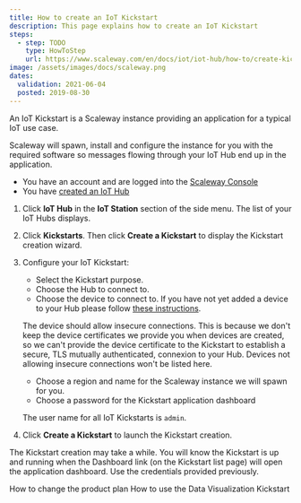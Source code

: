 ```yaml
---
title: How to create an IoT Kickstart
description: This page explains how to create an IoT Kickstart
steps:
  - step: TODO
    type: HowToStep
    url: https://www.scaleway.com/en/docs/iot/iot-hub/how-to/create-kickstart/
image: /assets/images/docs/scaleway.png
dates:
  validation: 2021-06-04
  posted: 2019-08-30
---
```


An IoT Kickstart is a Scaleway instance providing an application for a typical IoT use case.

Scaleway will spawn, install and configure the instance for you with the required software so messages flowing through your IoT Hub end up in the application.

<Message type="requirement">

- You have an account and are logged into the [Scaleway Console](https://console.scaleway.com)
- You have [created an IoT Hub](/iot/iot-hub/how-to/create-hub)

</Message>

1. Click **IoT Hub** in the **IoT Station** section of the side menu. The list of your IoT Hubs displays.

2. Click **Kickstarts**. Then click **Create a Kickstart** to display the Kickstart creation wizard. 

3. Configure your IoT Kickstart: 

    - Select the Kickstart purpose.
    - Choose the Hub to connect to.
    - Choose the device to connect to. If you have not yet added a device to your Hub please follow [these instructions](/iot/iot-hub/how-to/add-device).

    <Message type="note">

      The device should allow insecure connections. This is because we don't keep the device certificates we provide you when devices are created, so we can't provide the device certificate to the Kickstart to establish a secure, TLS mutually authenticated, connexion to your Hub. Devices not allowing insecure connections won't be listed here.

    </Message>

    - Choose a region and name for the Scaleway instance we will spawn for you.
    - Choose a password for the Kickstart application dashboard
    
    <Message type="note">

      The user name for all IoT Kickstarts is `admin`.

    </Message>

4. Click **Create a Kickstart** to launch the Kickstart creation. 

<Message type="tip">

The Kickstart creation may take a while. You will know the Kickstart is up and running when the Dashboard link (on the Kickstart list page) will open the application dashboard. Use the credentials provided previously.

</Message>

<Navigation title="See Also">
  <PreviousButton to="/iot/iot-hub/how-to/change-plan/">How to change the product plan</PreviousButton>
  <NextButton to="/iot/iot-hub/how-to/use-dataviz-kickstart/">How to use the Data Visualization Kickstart</NextButton>
</Navigation>
